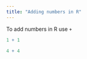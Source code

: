 ```yaml
---
title: "Adding numbers in R"
---
```


To add numbers in R use `+`

```r
1 + 1
```


```r

4 + 4

```